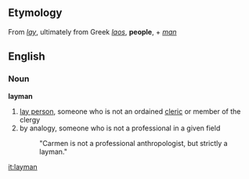 ==Etymology==
From ''[[lay]]'', ultimately from Greek ''[[laos]]'', '''people''', + ''[[man]]''

==English==

===Noun===
'''layman'''

# [[lay person]], someone who is not an ordained [[cleric]] or member of the clergy
# by analogy, someone who is not a professional in a given field
#: "Carmen is not a professional anthropologist, but strictly a layman."

[[it:layman]]
